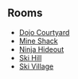 {{NeedSWFs}}
{{CPW|The Great Storm of 2009|A Grande Tempestade de 2009}}

==Rooms==
*[[Media:2009 Storm dojoext.swf|Dojo Courtyard]]
*[[Media:2009 Storm shack.swf|Mine Shack]]
*[[Media:2009 Storm dojohide.swf|Ninja Hideout]]
*[[Media:2009 Storm mtn.swf|Ski Hill]]
*[[Media:2009 Storm village.swf|Ski Village]]

{{Events}}

